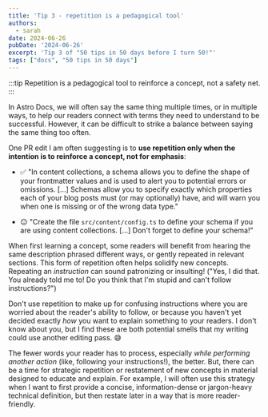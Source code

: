```yaml
---
title: 'Tip 3 - repetition is a pedagogical tool'
authors:
  - sarah
date: 2024-06-26
pubDate: '2024-06-26'
excerpt: 'Tip 3 of "50 tips in 50 days before I turn 50!"'
tags: ["docs", "50 tips in 50 days"]
---
```


:::tip
Repetition is a pedagogical tool to reinforce a concept, not a safety net.
:::

In Astro Docs, we will often say the same thing multiple times, or in multiple ways, to help our readers connect with terms they need to understand to be successful. However, it can be difficult to strike a balance between saying the same thing too often.

One PR edit I am often suggesting is to **use repetition only when the intention is to reinforce a concept, not for emphasis**:

- ✅ "In content collections, a schema allows you to define the shape of your frontmatter values and is used to alert you to potential errors or omissions. [...] Schemas allow you to specify exactly which properties each of your blog posts must (or may optionally) have, and will warn you when one is missing or of the wrong data type."

- 😐 "Create the file `src/content/config.ts` to define your schema if you are using content collections. [...] Don't forget to define your schema!"

When first learning a concept, some readers will benefit from hearing the same description phrased different ways, or gently repeated in relevant sections. This form of repetition often helps solidify new concepts. Repeating an *instruction* can sound patronizing or insulting! ("Yes, I did that. You already told me to! Do you think that I'm stupid and can't follow instructions?") 


Don't use repetition to make up for confusing instructions where you are worried about the reader's ability to follow, or because you haven't yet decided exactly *how* you want to explain something to your readers. I don't know about you, but I find these are both potential smells that my writing could use another editing pass. 😅


The fewer words your reader has to process, especially *while performing another action* (like, following your instructions!), the better. But, there can be a time for strategic repetition or restatement of new concepts in material designed to educate and explain. For example, I will often use this strategy when I want to first provide a concise, information-dense or jargon-heavy technical definition, but then restate later in a way that is more reader-friendly.


<LinkCard title="See the whole list of tips!" href="/blog/50-docs-tips-in-50-days" />